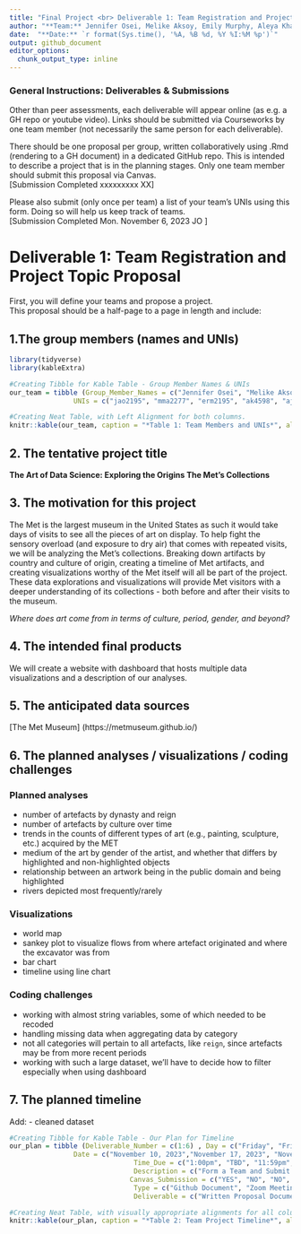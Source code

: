 ```yaml
---
title: "Final Project <br> Deliverable 1: Team Registration and Project Topic Proposal"
author: "**Team:** Jennifer Osei, Melike Aksoy, Emily Murphy, Aleya Khalifa, Andy Turner, Diana Hernandez <br>" 
date:  "**Date:** `r format(Sys.time(), '%A, %B %d, %Y %I:%M %p')`"
output: github_document
editor_options: 
  chunk_output_type: inline
---
```

### General Instructions: Deliverables & Submissions
Other than peer assessments, each deliverable will appear online (as e.g. a GH repo or youtube video). 
Links should be submitted via Courseworks by one team member (not necessarily the same person for each deliverable).

There should be one proposal per group, written collaboratively using .Rmd (rendering to a GH document) in a dedicated GitHub repo. This is intended to describe a project that is in the planning stages. Only one team member should submit this proposal via Canvas.<br> [Submission Completed xxxxxxxxx XX]

Please also submit (only once per team) a list of your team’s UNIs using this form. Doing so will help us keep track of teams.<br> [Submission Completed Mon. November 6, 2023 JO ]

# Deliverable 1: Team Registration and Project Topic Proposal 
First, you will define your teams and propose a project. <br>
This proposal should be a half-page to a page in length and include:

## 1.The group members (names and UNIs)
```r
library(tidyverse)
library(kableExtra)

#Creating Tibble for Kable Table - Group Member Names & UNIs
our_team = tibble (Group_Member_Names = c("Jennifer Osei", "Melike Aksoy","Emily Murphy", "Aleya Khalifa", "Andy Turner", "Diana Hernandez"), 
                UNIs = c("jao2195", "mma2277", "erm2195", "ak4598", "ajt2206", "dmh2228"))

#Creating Neat Table, with Left Alignment for both columns.
knitr::kable(our_team, caption = "*Table 1: Team Members and UNIs*", align = "ll")

```

## 2. The tentative project title

**The Art of Data Science: Exploring the Origins The Met's Collections**


## 3. The motivation for this project

The Met is the largest museum in the United States as such it would take days of visits to see all the pieces of art on display. To help fight the sensory overload (and exposure to dry air) that comes with repeated visits, we will be analyzing the Met's collections. Breaking down artifacts by country and culture of origin, creating a timeline of Met artifacts, and creating visualizations worthy of the Met itself will all be part of the project. These data explorations and visualizations will provide Met visitors with a deeper understanding of its collections - both before and after their visits to the museum.

_Where does art come from in terms of culture, period, gender, and beyond?_

## 4. The intended final products

We will create a website with dashboard that hosts multiple data visualizations and a description of our analyses.

## 5. The anticipated data sources

[The Met Museum] (https://metmuseum.github.io/)

## 6. The planned analyses / visualizations / coding challenges

### Planned analyses

-   number of artefacts by dynasty and reign
-   number of artefacts by culture over time
-   trends in the counts of different types of art (e.g., painting, sculpture, etc.) acquired by the MET
-   medium of the art by gender of the artist, and whether that differs by highlighted and non-highlighted objects
-   relationship between an artwork being in the public domain and being highlighted
-   rivers depicted most frequently/rarely

### Visualizations

-   world map
-   sankey plot to visualize flows from where artefact originated and where the excavator was from
-   bar chart
-   timeline using line chart

### Coding challenges

-   working with almost string variables, some of which needed to be recoded
-   handling missing data when aggregating data by category
-   not all categories will pertain to all artefacts, like `reign`, since artefacts may be from more recent periods
-   working with such a large dataset, we'll have to decide how to filter especially when using dashboard


## 7. The planned timeline

Add:
-   cleaned dataset

```r
#Creating Tibble for Kable Table - Our Plan for Timeline
our_plan = tibble (Deliverable_Number = c(1:6) , Day = c("Friday", "Friday", "Saturday", "Saturday", "Saturday", "Thursday"),
                Date = c("November 10, 2023","November 17, 2023", "November 25, 2023", "December 2, 2023", "December 9, 2023","December 14, 2023") ,  
                               Time_Due = c("1:00pm", "TBD", "11:59pm", "11:59pm", "11:59pm", "10am - 11:20pm"), 
                               Description = c("Form a Team and Submit a Proposal", "Project Review Meeting", "Vizualizations Drafted", "Vizualizations Finalized", "Report | Webpage & Screencast | Peer Assessment ", "In Class Discussion of Final Projects"), 
                              Canvas_Submission = c("YES", "NO", "NO", "NO", "YES", "NO"), 
                               Type = c("Github Document", "Zoom Meeting", "Github Document", "Github Document", "Github Document | Website | Github Document", "NONE"),
                               Deliverable = c("Written Proposal Document", "NONE: Zoom Meeting", "Drafted Github Code and Visualizations", "Clean and Finished Github Code and Visualizations", "Written Report Giving Detailed Project Description | Webpage Overview of Project with Short Explanatory Video (Published Online) | Brief Assessment of Your Teammates Contributions (as a Short Document)", "NONE: Enjoy Hearing about Projects! (and also get Hex Stickers)"))

#Creating Neat Table, with visually appropriate alignments for all columns.
knitr::kable(our_plan, caption = "*Table 2: Team Project Timeline*", align = "cllclcll")
```



